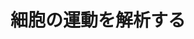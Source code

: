 ﻿---
title: "細胞の運動を解析する"
category: "生命理工学院"
vol: "43"
interviewee: "濱口 幸久 "
url: ""
tags: []
pdf: "43-4.pdf"
career: ""
preface: "生命の基本単位である細胞は、驚くべき複雑な仕組みで分裂を制御している。遺伝情報の詰まった染色体を分裂する二つの細胞に分配する仕組みについて濱口では調べている。"
---
